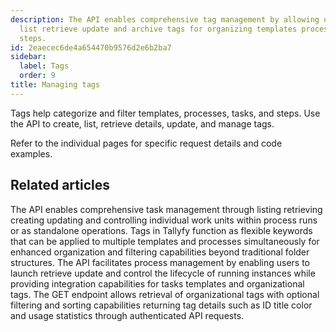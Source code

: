 ```yaml
---
description: The API enables comprehensive tag management by allowing users to create
  list retrieve update and archive tags for organizing templates processes tasks and
  steps.
id: 2eaecec6de4a654470b9576d2e6b2ba7
sidebar:
  label: Tags
  order: 9
title: Managing tags
---
```



Tags help categorize and filter templates, processes, tasks, and steps. Use the API to create, list, retrieve details, update, and manage tags.

Refer to the individual pages for specific request details and code examples.

<PageTree />

## Related articles
<CardGrid>
<LinkTitleCard header="<b>Code Samples > Managing tasks</b>" href="/products/pro/integrations/open-api/code-samples/tasks/" > The API enables comprehensive task management through listing retrieving creating updating and controlling individual work units within process runs or as standalone operations. </LinkTitleCard>
<LinkTitleCard header="<b>Templates > Tags</b>" href="/products/pro/documenting/templates/how-to-manage-templates-and-processes-with-tags/" > Tags in Tallyfy function as flexible keywords that can be applied to multiple templates and processes simultaneously for enhanced organization and filtering capabilities beyond traditional folder structures. </LinkTitleCard>
<LinkTitleCard header="<b>Code Samples > Managing processes (Runs)</b>" href="/products/pro/integrations/open-api/code-samples/processes/" > The API facilitates process management by enabling users to launch retrieve update and control the lifecycle of running instances while providing integration capabilities for tasks templates and organizational tags. </LinkTitleCard>
<LinkTitleCard header="<b>Tags > List tags</b>" href="/products/pro/integrations/open-api/code-samples/tags/list-tags/" > The GET endpoint allows retrieval of organizational tags with optional filtering and sorting capabilities returning tag details such as ID title color and usage statistics through authenticated API requests. </LinkTitleCard>
</CardGrid>